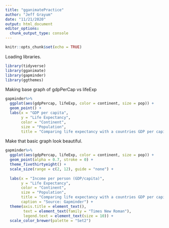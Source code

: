 ```yaml
---
title: "gganimatePractice"
author: "Jeff Grayum"
date: "11/21/2020"
output: html_document
editor_options: 
  chunk_output_type: console
---
```


```r
knitr::opts_chunk$set(echo = TRUE)
```

Loading libraries.
```r
library(tidyverse)
library(gganimate)
library(gapminder)
library(ggthemes)
```

Making base graph of gdpPerCap vs lifeExp
```r
gapminder%>%
  ggplot(aes(gdpPercap, lifeExp, color = continent, size = pop)) +
  geom_point() +
  labs(x = "GDP per capita",
       y = "Life Expectancy",
       color = "Continent",
       size = "Population",
       title = "Comparing life expectancy with a countries GDP per capita")
```

Make that basic graph look beautiful.
```r
gapminder%>%
  ggplot(aes(gdpPercap, lifeExp, color = continent, size = pop)) +
  geom_point(alpha = 0.7, stroke = 0) +
  theme_fivethirtyeight() +
  scale_size(range = c(2, 12), guide = "none") +
  
  labs(x = "Income per person (GDP/capita)",
       y = "Life Expectancy",
       color = "Continent",
       size = "Population",
       title = "Comparing life expectancy with a countries GDP per capita",
       caption = "Source: Gapminder") +
  theme(axis.title = element_text(),
        text = element_text(family = "Times New Roman"),
        legend.text = element_text(size = 10)) +
  scale_color_brewer(palette = "Set2")
```


```r

```

